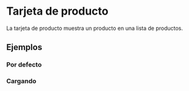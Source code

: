 
<Meta of={ProductCardStories} />

# Tarjeta de producto

La tarjeta de producto muestra un producto en una lista de productos.

## Ejemplos

### Por defecto

<Canvas of={ProductCardStories.Default} />

### Cargando

<Canvas of={ProductCardStories.Loading} />

